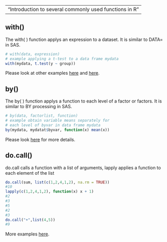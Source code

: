 ---
  "Introduction to several commonly used functions in R"
--

## with()
The with( ) function applys an expression to a dataset. It is similar to 
DATA= in SAS.

```r
# with(data, expression)
# example applying a t-test to a data frame mydata 
with(mydata, t.test(y ~ group))

```
Please look at other examples [here](http://stackoverflow.com/questions/21827572/what-is-the-difference-between-with-and-within-in-r) and [here](http://www.magesblog.com/2012/01/say-it-in-r-with-by-apply-and-friends.html).

## by()
The by( ) function applys a function to each level of a factor or factors. 
It is similar to BY processing in SAS.

```r
# by(data, factorlist, function)
# example obtain variable means separately for
# each level of byvar in data frame mydata 
by(mydata, mydatat$byvar, function(x) mean(x))
```

Please look [here](http://www.magesblog.com/2012/01/say-it-in-r-with-by-apply-and-friends.html) for more details.

## do.call()
do.call calls a function with a list of arguments, lapply applies a function to each element of the list

```r
do.call(sum, list(c(1,2,4,1,2), na.rm = TRUE))
#10
lapply(c(1,2,4,1,2), function(x) x + 1)
#2
#3
#5
#2
#3
do.call("+",list(4,5))
#9
```
More examples [here](https://stat.ethz.ch/R-manual/R-devel/library/base/html/do.call.html).
